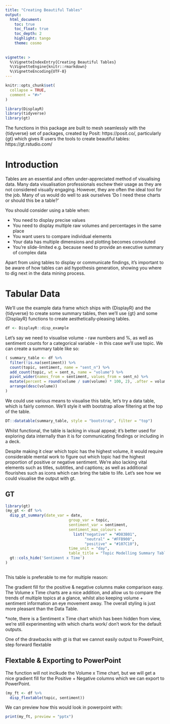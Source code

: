 ```yaml
---
title: "Creating Beautiful Tables"
output:
  html_document:
    toc: true
    toc_float: true
    toc_depth: 2
    highlight: tango
    theme: cosmo
    
    
vignette: >
  %\VignetteIndexEntry{Creating Beautiful Tables}
  %\VignetteEngine{knitr::rmarkdown}
  %\VignetteEncoding{UTF-8}
---
```


```r
knitr::opts_chunk$set(
  collapse = TRUE,
  comment = "#>"
)
```

```r
library(DisplayR)
library(tidyverse)
library(gt)
```

The functions in this package are built to mesh seamlessly with the {tidyverse} set of packages, created by Posit: https://posit.co/,  particularly {gt} which gives R users the tools to create beautiful tables:
https://gt.rstudio.com/

# Introduction

Tables are an essential and often under-appreciated method of visualising data. Many data visualisation professionals eschew their usage as they are not considered visually engaging. However, they are often the ideal tool for the job. Many of us would do well to ask ourselves 'Do I need these charts or should this be a table?'

You should consider using a table when:

* You need to display precise values
* You need to display multiple raw volumes and percentages in the same place
* You want users to compare individual elements
* Your data has multiple dimensions and plotting becomes convoluted
* You're slide-limited e.g. because need to provide an executive summary of complex data

Apart from using tables to display or communicate findings, it's important to be aware of how tables can aid hypothesis generation, showing you where to dig next in the data mining process. 

# Tabular Data

We'll use the example data frame which ships with {DisplayR} and the {tidyverse} to create some summary tables, then we'll use {gt} and some {DisplayR} functions to create aesthetically-pleasing tables.

```r
df <- DisplayR::disp_example
```

Let's say we need to visualise volume - raw numbers and %, as well as sentiment counts for a categorical variable - in this case we'll use topic. We can create a summary table like so:

```r
( summary_table <- df %>%
  filter(!is.na(sentiment)) %>%
  count(topic, sentiment, name = "sent_n") %>%
  add_count(topic, wt = sent_n, name = "volume") %>%
  pivot_wider(names_from = sentiment, values_from = sent_n) %>%
  mutate(percent = round(volume / sum(volume) * 100, 2), .after = volume) %>%
  arrange(desc(volume))
)
```

We could use various means to visualise this table, let's try a data table, which is fairly common. We'll style it with bootstrap allow filtering at the top of the table.

```r
DT::datatable(summary_table, style = "bootstrap", filter = "top")
```

Whilst functional, the table is lacking in visual appeal; it's better used for exploring data internally than it is for communicating findings or including in a deck.

Despite making it clear which topic has the highest volume, it would require considerable mental work to figure out which topic had the highest proportion of positive or negative sentiment. We're also lacking vital elements such as titles, subtitles, and captions; as well as additional flourishes such as icons which can bring the table to life. Let's see how we could visualise the output with gt.

## GT

```r
library(gt)
(my_gt <- df %>%
  disp_gt_summary(date_var = date,
                            group_var = topic, 
                            sentiment_var = sentiment,
                            sentiment_max_colours = 
                              list("negative" = "#D83B01",
                                   "neutral" = "#FFB900",
                                   "positive" = "#107C10"),
                            time_unit = "day",
                            table_title = "Topic Modelling Summary Table", source_note = "Data Source: xxx" ) %>%
  gt::cols_hide('Sentiment x Time')
)
  
```

This table is preferable to me for multiple reason: 

The gradient fill for the positive & negative columns make comparison easy. 
The Volume x Time charts are a nice addition, and allow us to compare the trends of multiple topics at a glance, whilst also keeping volume + sentiment information an eye movement away. 
The overall styling is just more pleasant than the Data Table.

*note, there is a Sentiment x Time chart which has been hidden from view, we're still experimenting with which charts work/ don't work for the default outputs.

One of the drawbacks with gt is that we cannot easily output to PowerPoint, step forward flextable

## Flextable & Exporting to PowerPoint

The function will not inclkude the Volume x Time chart, but we will get a nice gradient fill for the Positive + Negative columns which we can export to PowerPoint.

```r
(my_ft <- df %>%
  disp_flextable(topic, sentiment))
```

We can preview how this would look in powerpoint with:

```r
print(my_ft, preview = "pptx")
```

